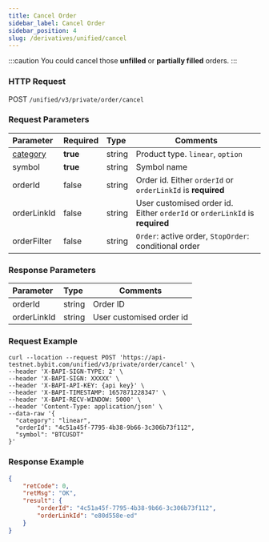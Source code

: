 ```yaml
---
title: Cancel Order
sidebar_label: Cancel Order
sidebar_position: 4
slug: /derivatives/unified/cancel
---
```

:::caution
You could cancel those **unfilled** or **partially filled** orders.
:::

### HTTP Request
POST `/unified/v3/private/order/cancel`

### Request Parameters
| Parameter | Required | Type | Comments|
|:----- |:-------|:-----|------ |
|[category](../enum#category) |**true** |string |Product type. `linear`, `option` |
|symbol |**true** |string |Symbol name|
|orderId |false |string |Order id. Either `orderId` or `orderLinkId` is **required** |
|orderLinkId |false |string |User customised order id. Either `orderId` or `orderLinkId` is **required** |
|orderFilter |false |string |`Order`: active order, `StopOrder`: conditional order|

### Response Parameters
| Parameter | Type | Comments|
|:----- |:-----|----- |
|orderId |string |Order ID |
|orderLinkId |string |User customised order id |

### Request Example

```http
curl --location --request POST 'https://api-testnet.bybit.com/unified/v3/private/order/cancel' \
--header 'X-BAPI-SIGN-TYPE: 2' \
--header 'X-BAPI-SIGN: XXXXX' \
--header 'X-BAPI-API-KEY: {api key}' \
--header 'X-BAPI-TIMESTAMP: 1657871228347' \
--header 'X-BAPI-RECV-WINDOW: 5000' \
--header 'Content-Type: application/json' \
--data-raw '{
  "category": "linear",
  "orderId": "4c51a45f-7795-4b38-9b66-3c306b73f112",
  "symbol": "BTCUSDT"
}'
```

### Response Example

```json
{
    "retCode": 0,
    "retMsg": "OK",
    "result": {
        "orderId": "4c51a45f-7795-4b38-9b66-3c306b73f112",
        "orderLinkId": "e80d558e-ed"
    }
}
```